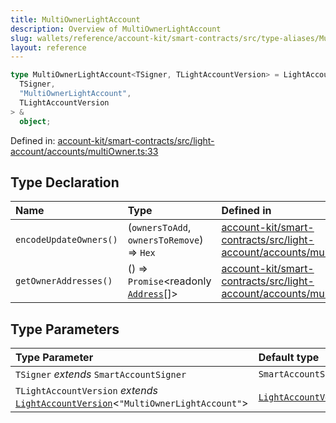 ```yaml
---
title: MultiOwnerLightAccount
description: Overview of MultiOwnerLightAccount
slug: wallets/reference/account-kit/smart-contracts/src/type-aliases/MultiOwnerLightAccount
layout: reference
---
```


```ts
type MultiOwnerLightAccount<TSigner, TLightAccountVersion> = LightAccountBase<
  TSigner,
  "MultiOwnerLightAccount",
  TLightAccountVersion
> &
  object;
```

Defined in: [account-kit/smart-contracts/src/light-account/accounts/multiOwner.ts:33](https://github.com/alchemyplatform/aa-sdk/blob/49e74eee8606f480b200b4612d00d950da8a8742/account-kit/smart-contracts/src/light-account/accounts/multiOwner.ts#L33)

## Type Declaration

| Name                   | Type                                                                                            | Defined in                                                                                                                                                                                                                                  |
| :--------------------- | :---------------------------------------------------------------------------------------------- | :------------------------------------------------------------------------------------------------------------------------------------------------------------------------------------------------------------------------------------------ |
| `encodeUpdateOwners()` | (`ownersToAdd`, `ownersToRemove`) => `Hex`                                                      | [account-kit/smart-contracts/src/light-account/accounts/multiOwner.ts:42](https://github.com/alchemyplatform/aa-sdk/blob/49e74eee8606f480b200b4612d00d950da8a8742/account-kit/smart-contracts/src/light-account/accounts/multiOwner.ts#L42) |
| `getOwnerAddresses()`  | () => `Promise`\<readonly [`Address`](../../../../aa-sdk/core/src/type-aliases/Address.mdx)\[]> | [account-kit/smart-contracts/src/light-account/accounts/multiOwner.ts:46](https://github.com/alchemyplatform/aa-sdk/blob/49e74eee8606f480b200b4612d00d950da8a8742/account-kit/smart-contracts/src/light-account/accounts/multiOwner.ts#L46) |

## Type Parameters

| Type Parameter                                                                                                 | Default type                                                                  |
| :------------------------------------------------------------------------------------------------------------- | :---------------------------------------------------------------------------- |
| `TSigner` _extends_ `SmartAccountSigner`                                                                       | `SmartAccountSigner`                                                          |
| `TLightAccountVersion` _extends_ [`LightAccountVersion`](LightAccountVersion.mdx)\<`"MultiOwnerLightAccount"`> | [`LightAccountVersion`](LightAccountVersion.mdx)\<`"MultiOwnerLightAccount"`> |
